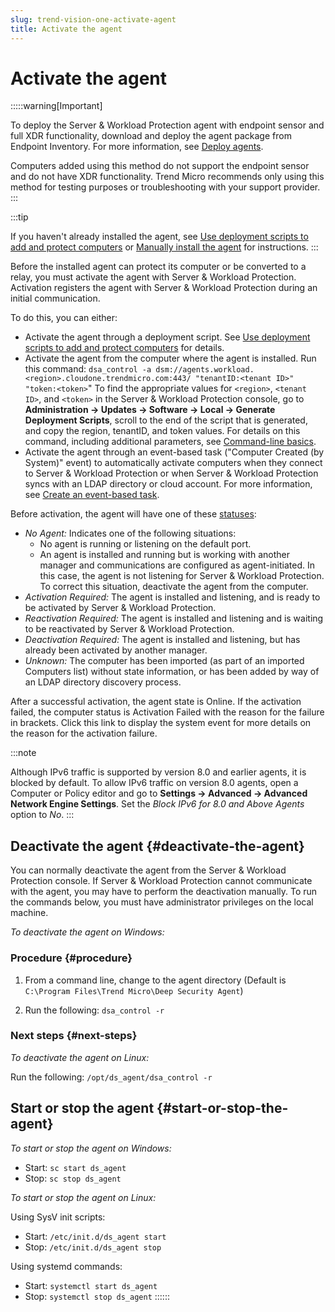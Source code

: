 ```yaml
---
slug: trend-vision-one-activate-agent
title: Activate the agent
---
```

# Activate the agent

:::::warning[Important]

To deploy the Server & Workload Protection agent with endpoint sensor and full XDR functionality, download and deploy the agent package from Endpoint Inventory. For more information, see [Deploy agents](deploy-agents.mdx).

Computers added using this method do not support the endpoint sensor and do not have XDR functionality. Trend Micro recommends only using this method for testing purposes or troubleshooting with your support provider.
:::

:::tip

If you haven't already installed the agent, see [Use deployment scripts to add and protect computers](deployment-scripts-add-computers.mdx) or [Manually install the agent](install-agent.mdx) for instructions.
:::

Before the installed agent can protect its computer or be converted to a relay, you must activate the agent with Server & Workload Protection. Activation registers the agent with Server & Workload Protection during an initial communication.

To do this, you can either:

- Activate the agent through a deployment script. See [Use deployment scripts to add and protect computers](deployment-scripts-add-computers.mdx) for details.
- Activate the agent from the computer where the agent is installed. Run this command: `dsa_control -a dsm://agents.workload.<region>.cloudone.trendmicro.com:443/ "tenantID:<tenant ID>" "token:<token>`" To find the appropriate values for `<region>`, `<tenant ID>`, and `<token>` in the Server & Workload Protection console, go to **Administration → Updates → Software → Local → Generate Deployment Scripts**, scroll to the end of the script that is generated, and copy the region, tenantID, and token values. For details on this command, including additional parameters, see [Command-line basics](command-line-basics.mdx).
- Activate the agent through an event-based task ("Computer Created (by System)" event) to automatically activate computers when they connect to Server & Workload Protection or when Server & Workload Protection syncs with an LDAP directory or cloud account. For more information, see [Create an event-based task](autotasks-computer-changed-event.mdx).

Before activation, the agent will have one of these [statuses](computer-agent-statuses.mdx):

- *No Agent:* Indicates one of the following situations:
  - No agent is running or listening on the default port.
  - An agent is installed and running but is working with another manager and communications are configured as agent-initiated. In this case, the agent is not listening for Server & Workload Protection. To correct this situation, deactivate the agent from the computer.
- *Activation Required:* The agent is installed and listening, and is ready to be activated by Server & Workload Protection.
- *Reactivation Required:* The agent is installed and listening and is waiting to be reactivated by Server & Workload Protection.
- *Deactivation Required:* The agent is installed and listening, but has already been activated by another manager.
- *Unknown:* The computer has been imported (as part of an imported Computers list) without state information, or has been added by way of an LDAP directory discovery process.

After a successful activation, the agent state is Online. If the activation failed, the computer status is Activation Failed with the reason for the failure in brackets. Click this link to display the system event for more details on the reason for the activation failure.

:::note

Although IPv6 traffic is supported by version 8.0 and earlier agents, it is blocked by default. To allow IPv6 traffic on version 8.0 agents, open a Computer or Policy editor and go to **Settings → Advanced → Advanced Network Engine Settings**. Set the *Block IPv6 for 8.0 and Above Agents* option to *No*.
:::

## Deactivate the agent {#deactivate-the-agent}

You can normally deactivate the agent from the Server & Workload Protection console. If Server & Workload Protection cannot communicate with the agent, you may have to perform the deactivation manually. To run the commands below, you must have administrator privileges on the local machine.

*To deactivate the agent on Windows:*

### Procedure {#procedure}

1.  From a command line, change to the agent directory (Default is `C:\Program Files\Trend Micro\Deep Security Agent`)

2.  Run the following: `dsa_control -r`

### Next steps {#next-steps}

*To deactivate the agent on Linux:*

Run the following: `/opt/ds_agent/dsa_control -r`

## Start or stop the agent {#start-or-stop-the-agent}

*To start or stop the agent on Windows:*

- Start: `sc start ds_agent`
- Stop: `sc stop ds_agent`

*To start or stop the agent on Linux:*

Using SysV init scripts:

- Start: `/etc/init.d/ds_agent start`
- Stop: `/etc/init.d/ds_agent stop`

Using systemd commands:

- Start: `systemctl start ds_agent`
- Stop: `systemctl stop ds_agent`
::::::
